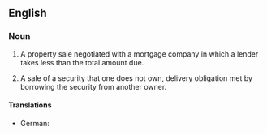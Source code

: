 ==English==

===Noun===
{{en-noun|sg=[[short]] [[sale]]}}

# {{context|real estate}} A property sale negotiated with a mortgage company in which a lender takes less than the total amount due.
# {{context|investments}} A sale of a security that one does not own, delivery obligation met by borrowing the security from another owner.

====Translations====
{{trans-top|property sale negotiated with a mortgage company in which a lender takes less than the total amount due}}
{{trans-mid}}
{{trans-bottom}}

{{trans-top|sale of a security that one does not own, delivery obligation met by borrowing the security from another owner}}
* German: {{t|de|Leerverkauf|m}}
{{trans-mid}}
{{trans-bottom}}